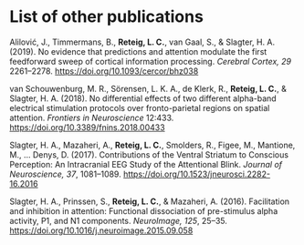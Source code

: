 # List of other publications {-}
\chaptermark{List of other publications}

Alilović, J., Timmermans, B., __Reteig, L. C.__, van Gaal, S., & Slagter, H. A. (2019). No evidence that predictions and attention modulate the first feedforward sweep of cortical information processing. _Cerebral Cortex, 29_ 2261--2278. <https://doi.org/10.1093/cercor/bhz038>\newline

van Schouwenburg, M. R., Sörensen, L. K. A., de Klerk, R., __Reteig, L. C.__, & Slagter, H. A. (2018). No differential effects of two different alpha-band electrical stimulation protocols over fronto-parietal regions on spatial attention. _Frontiers in Neuroscience_ 12:433. <https://doi.org/10.3389/fnins.2018.00433>\newline

Slagter, H. A., Mazaheri, A., __Reteig, L. C.__, Smolders, R., Figee, M., Mantione, M., … Denys, D. (2017). Contributions of the Ventral Striatum to Conscious Perception: An Intracranial EEG Study of the Attentional Blink. _Journal of Neuroscience, 37_, 1081--1089. <https://doi.org/10.1523/jneurosci.2282-16.2016>\newline

Slagter, H. A., Prinssen, S., __Reteig, L. C.__, & Mazaheri, A. (2016). Facilitation and inhibition in attention: Functional dissociation of pre-stimulus alpha activity, P1, and N1 components. _NeuroImage, 125_, 25--35. <https://doi.org/10.1016/j.neuroimage.2015.09.058>

\normalsize
\setlength{\parindent}{1.5em}